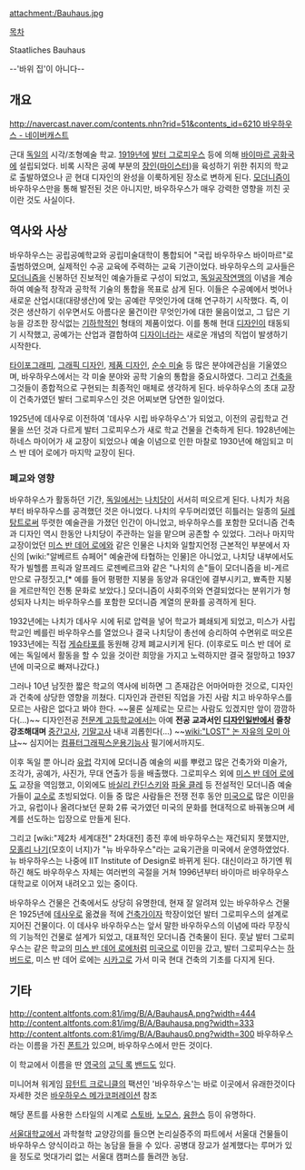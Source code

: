 attachment:/Bauhaus.jpg

[[목차]]

Staatliches Bauhaus

--'바위 집'이 아니다--

== 개요 ==

[[http://navercast.naver.com/contents.nhn?rid=51&contents_id=6210 바우하우스 - 네이버캐스트]]

근대 [[독일]]의 시각/조형예술 학교.  [[1919년]]에 [[발터 그로피우스]] 등에 의해 [[바이마르 공화국]]에 설립되었다. 비록 시작은 공예 부분의 [[장인]]([[마이스터]])을 육성하기 위한 취지의 학교로 출발하였으나 곧 현대 디자인의 완성을 이룩하게된 장소로 변하게 된다. [[모더니즘]]이 바우하우스만을 통해 발전된 것은 아니지만, 바우하우스가 매우 강력한 영향을 끼친 곳이란 것도 사실이다.

== 역사와 사상 ==
바우하우스는 공립공예학교와 공립미술대학이 통합되어 "국립 바우하우스 바이마르"로 출범하였으며, 실제적인 수공 교육에 주력하는 교육 기관이었다. 바우하우스의 교사들은 [[모더니즘]]을 신봉하던 진보적인 예술가들로 구성이 되었고, [[독일공작연맹]]의 이념을 계승하여 예술적 창작과 공학적 기술의 통합을 목표로 삼게 된다. 이들은 수공예에서 벗어나 새로운 산업시대(대량생산)에 맞는 공예란 무엇인가에 대해 연구하기 시작했다. 즉, 이것은 생산하기 쉬우면서도 아름다운 물건이란 무엇인가에 대한 물음이었고, 그 답은 기능을 강조한 장식없는 [[기하학]]적인 형태의 제품이었다. 이를 통해 현대 [[디자인]]이 태동되기 시작했고, 공예가는 산업과 결합하여 [[디자이너]]라는 새로운 개념의 직업이 발생하기 시작한다. 

[[타이포그래피]], [[그래픽 디자인]], [[제품 디자인]], [[순수 미술]] 등 많은 분야에관심을 기울였으며, 바우하우스에서는 각 미술 분야와 공학 기술의 통합을 중요시하였다. 그리고 [[건축]]을 그것들이 종합적으로 구현되는 최종적인 매체로 생각하게 된다. 바우하우스의 초대 교장이 건축가였던 발터 그로피우스인 것은 어찌보면 당연한 일이었다.

1925년에 데사우로 이전하여 '데사우 시립 바우하우스'가 되었고, 이전의 공립학교 건물을 쓰던 것과 다르게 발터 그로피우스가 새로 학교 건물을 건축하게 된다. 1928년에는 하네스 마이어가 새 교장이 되었으나 예술 이념으로 인한 마찰로 1930년에 해임되고 미스 반 데어 로에가 마지막 교장이 된다.

=== 폐교와 영향 ===
바우하우스가 활동하던 기간, [[독일]]에서는 [[나치당]]이 서서히 떠오르게 된다. 나치가 처음부터 바우하우스를 공격했던 것은 아니었다. 나치의 우두머리였던 히틀러는 일종의 [[딜레탕트]]로써 뚜렷한 예술관을 가졌던 인간이 아니었고, 바우하우스를 포함한 모더니즘 건축과 디자인 역시 한동안 나치당이 주관하는 일을 맡으며 공존할 수 있었다. 그러나 마지막 교장이었던 [[미스 반 데어 로에]]와 같은 인물은 나치와 일할지언정 근본적인 부분에서 자신의 [wiki:"알베르트 슈페어" 예술관에 타협하는 인물]은 아니었고, 나치당 내부에서도 작가 빌헬름 프릭과 알프레드 로젠베르크와 같은 "나치의 손"들이 모더니즘을 비-게르만으로 규정짓고,[* 예를 들어 평평한 지붕을 동양과 유대인에 결부시키고, 뾰족한 지붕을 게르만적인 전통 문화로 보았다.] 모더니즘이 사회주의와 연결되었다는 분위기가 형성되자 나치는 바우하우스를 포함한 모더니즘 계열의 문화를 공격하게 된다.

1932년에는 나치가 데사우 시에 뒤로 압력을 넣어 학교가 폐쇄되게 되었고, 미스가 사립학교인 베를린 바우하우스를 열었으나 결국 나치당이 총선에 승리하여 수면위로 떠오른 1933년에는 직접 [[게슈타포]]를 동원해 강제 폐교시키게 된다. (이후로도 미스 반 데어 로에는 독일에서 활동을 할 수 있을 것이란 희망을 가지고 노력하지만 결국 절망하고 1937년에 미국으로 빠져나갔다.)

그러나 10년 남짓한 짧은 학교의 역사에 비하면 그 존재감은 어마어마한 것으로, 디자인과 건축에 상당한 영향을 끼쳤다. 디자인과 관련된 직업을 가진 사람 치고 바우하우스를 모르는 사람은 없다고 봐야 한다. ~~물론 실제로는 모르는 사람도 있겠지만 앞이 깜깜하다(...)~~ 디자인전공 [[전문계 고등학교]]에서는 아예 '''전공 교과서인 [[특성화고등학교의 전문 교과|디자인일반]]에서 줄창 강조해대며''' [[중간고사]], [[기말고사]] 내내 괴롭힌다(...) ~~[[wiki:"LOST" 논 자유의 모미 아냐]]~~ 심지어는 [[컴퓨터그래픽스운용기능사]] 필기에서까지도.

이후 독일 뿐 아니라 [[유럽]] 각지에 모더니즘 예술의 씨를 뿌렸고 많은 건축가와 미술가, 조각가, 공예가, 사진가, 무대 연출가 등을 배출했다. 그로피우스 외에 [[미스 반 데어 로에]]도 교장을 역임했고, 이외에도 [[바실리 칸딘스키]]와 [[파울 클레]] 등 전설적인 모더니즘 예술가들이 [[교수]]로 초빙되었다. 이들 중 많은 사람들은 전쟁 전후 동안 [[미국]]으로 많은 이민을 가고, 유럽이나 올려다보던 문화 2류 국가였던 미국의 문화를 현대적으로 바꿔놓으며 세계를 선도하는 입장으로 만들게 된다.

그리고 [wiki:"제2차 세계대전" 2차대전] 종전 후에 바우하우스는 재건되지 못했지만, [[모홀리 나기]](모호이 너지)가 "뉴 바우하우스"라는 교육기관을 미국에서 운영하였었다. 뉴 바우하우스는 나중에 IIT Institute of Design로 바뀌게 된다. 대신이라고 하기엔 뭐하긴 해도 바우하우스 자체는 여러번의 곡절을 거쳐 1996년부터 바이마르 바우하우스 대학교로 이어져 내려오고 있는 중이다.

바우하우스 건물은 건축에서도 상당히 유명한데, 현재 잘 알려져 있는 바우하우스 건물은 1925년에 [[데사우]]로 옮겼을 적에 [[건축가]]이자 학장이었던 발터 그로피우스의 설계로 지어진 건물이다. 이 데사우 바우하우스는 앞서 말한 바우하우스의 이념에 따라 무장식의 기능적인 건물로 설계가 되었고, 대표적인 모더니즘 건축물이 된다. 훗날 발터 그로피우스는 같은 학교의 [[미스 반 데어 로에]]처럼 [[미국]]으로 이민을 갔고, 발터 그로피우스는 [[하버드]]로, 미스 반 데어 로에는 [[시카고]]로 가서 미국 현대 건축의 기초를 다지게 된다.

== 기타 ==
http://content.altfonts.com:81/img/B/A/BauhausA.png?width=444
http://content.altfonts.com:81/img/B/A/Bauhausa.png?width=333
http://content.altfonts.com:81/img/B/A/Bauhaus0.png?width=300
바우하우스라는 이름을 가진 [[폰트]]가 있으며, 바우하우스에서 만든 것이다.

이 학교에서 이름을 딴 [[영국]]의 [[고딕 록]] [[밴드]]도 있다.

미니어쳐 워게임 [[뮤턴트 크로니클]]의 팩션인 '바우하우스'는 바로 이곳에서 유래한것이다
자세한 것은 [[바우하우스 메가코퍼레이션]] 참조

해당 폰트를 사용한 스타일의 시계로 [[스토바]], [[노모스]], [[융한스]] 등이 유명하다.

[[서울대학교]]에서 과학철학 교양강의를 들으면 논리실증주의 파트에서 서울대 건물들이 바우하우스 양식이라고 하는 농담을 들을 수 있다. 공병대 장교가 설계했다는 루머가 있을 정도로 멋대가리 없는 서울대 캠퍼스를 돌려깐 농담.
